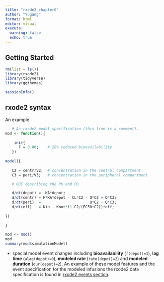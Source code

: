 ---
title: "rxode2_chapter6"
author: "Yugang"
format: html
editor: visual
execute: 
  warning: false
  echo: true
---

## Getting Started

```{r}
rm(list = ls())
library(rxode2)
library(tidyverse)
library(ggthemes)

sessionInfo()
```

## rxode2 syntax

An example

```{r}
   # An rxode2 model specification (this line is a comment).
mod <- function(){
    
    ini({
      F = 0.80;    # 20% reduced bioavailability
   })
    
model({
    
   C2 = centr/V2;  # concentration in the central compartment
   C3 = peri/V3;   # concentration in the peripheral compartment

   # ODE describing the PK and PD

   d/dt(depot) = -KA*depot;
   d/dt(centr) = F*KA*depot - CL*C2 - Q*C2 + Q*C3;
   d/dt(peri)  =                      Q*C2 - Q*C3;
   d/dt(eff)   = Kin - Kout*(1-C2/(EC50+C2))*eff;
   
})
   
}

mod <- mod()
mod
summary(mod$simulationModel)
```

-   special model event changes including **bioavailability** (`f(depot)=1`), **lag time** (`alag(depot)=0`), **modeled rate** (`rate(depot)=2`) and **modeled duration** (`dur(depot)=2`). An example of these model features and the event specification for the modeled infusions the rxode2 data specification is found in [rxode2 events section](https://nlmixr2.github.io/rxode2-manual/events.html#events).

```{r}

```
